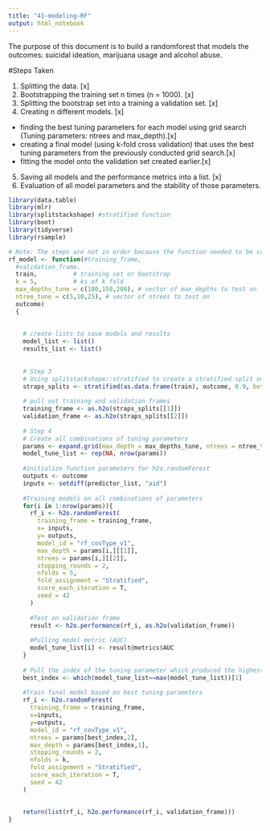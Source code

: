 ```yaml
---
title: "41-modeling-RF"
output: html_notebook
---
```


The purpose of this document is to build a randomforest that models the outcomes: suicidal ideation, marijuana usage and alcohol abuse. 

#Steps Taken

1. Splitting the data. [x]
2. Bootstrapping the training set n times (n = 1000). [x]
3. Splitting the bootstrap set into a training a validation set. [x]
4. Creating n different models. [x]
- finding the best tuning parameters for each model using grid search (Tuning parameters: ntrees and max_depth).[x]
- creating a final model (using k-fold cross validation) that uses the best tuning parameters from the previously conducted grid search.[x]
- fitting the model onto the validation set created earlier.[x]
5. Saving all models and the performance metrics into a list. [x]
6. Evaluation of all model parameters and the stability of those parameters.  



```r
library(data.table)
library(mlr)
library(splitstackshape) #stratified function
library(boot)
library(tidyverse)
library(rsample)
```


```r
# Note: The steps are not in order because the function needed to be created first.
rf_model <- function(#training_frame,         
  #validation_frame，
  train,          # training set or bootstrap
  k = 5,          # ks of k fold
  max_depths_tune = c(100,150,200), # vector of max_depths to test on
  ntree_tune = c(5,10,25), # vector of ntrees to test on
  outcome)
  {     
  
  
    # create lists to save models and results
    model_list <- list() 
    results_list <- list()
    
  
    # Step 3
    # Using splitstackshape::stratified to create a stratified split on the outcome variable - 90-10 split
    straps_splits <- stratified(as.data.frame(train), outcome, 0.9, bothSets = T) 
    
    # pull out training and validation frames
    training_frame <- as.h2o(straps_splits[[1]])
    validation_frame <- as.h2o(straps_splits[[2]])
    
    # Step 4
    # Create all combinations of tuning parameters
    params <- expand.grid(max_depth = max_depths_tune, ntrees = ntree_tune)
    model_tune_list <- rep(NA, nrow(params))
    
    #initialize function parameters for h2o.randomForest
    outputs <- outcome
    inputs <- setdiff(predictor_list, "aid")
    
    #Training models on all combinations of parameters
    for(i in 1:nrow(params)){
      rf_i <- h2o.randomForest(
        training_frame = training_frame,
        x= inputs,
        y= outputs, 
        model_id = "rf_covType_v1",
        max_depth = params[i,][[1]],
        ntrees = params[i,][[2]], 
        stopping_rounds = 2,
        nfolds = 5,
        fold_assignment = "Stratified",
        score_each_iteration = T,
        seed = 42
      )
      
      #Test on validation frame
      result <- h2o.performance(rf_i, as.h2o(validation_frame))
      
      #Pulling model metric (AUC)
      model_tune_list[i] <- result@metrics$AUC
    }
    
    # Pull the index of the tuning parameter which produced the highest AUC
    best_index <- which(model_tune_list==max(model_tune_list))[1]
    
    #Train final model based on best tuning parameters
    rf_i <- h2o.randomForest(
      training_frame = training_frame,
      x=inputs,
      y=outputs, 
      model_id = "rf_covType_v1",
      ntrees = params[best_index,2], 
      max_depth = params[best_index,1],
      stopping_rounds = 2,
      nfolds = k,
      fold_assignment = "Stratified",
      score_each_iteration = T,
      seed = 42
    )
    
    
    return(list(rf_i, h2o.performance(rf_i, validation_frame)))
}

```
